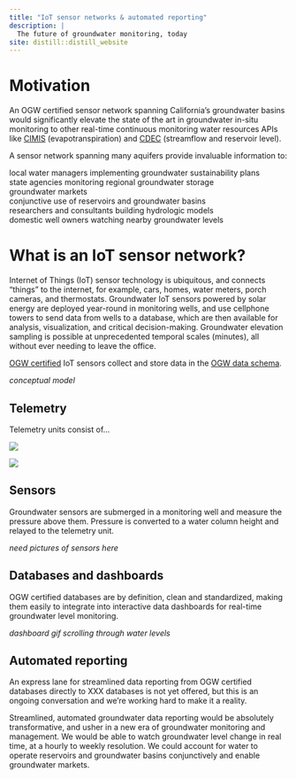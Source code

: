 ```yaml
---
title: "IoT sensor networks & automated reporting"
description: |
  The future of groundwater monitoring, today
site: distill::distill_website
---
```


# Motivation

An OGW certified sensor network spanning California's groundwater basins would significantly elevate the state of the art in groundwater in-situ monitoring to other real-time continuous monitoring water resources APIs like [CIMIS](https://cimis.water.ca.gov/) (evapotranspiration) and [CDEC](https://cdec.water.ca.gov/) (streamflow and reservoir level). 

A sensor network spanning many aquifers provide invaluable information to:  

<i class="fas fa-check" style = "color:#50C878"></i> local water managers implementing groundwater sustainability plans  
<i class="fas fa-check" style = "color:#50C878"></i> state agencies monitoring regional groundwater storage  
<i class="fas fa-check" style = "color:#50C878"></i> groundwater markets  
<i class="fas fa-check" style = "color:#50C878"></i> conjunctive use of reservoirs and groundwater basins  
<i class="fas fa-check" style = "color:#50C878"></i> researchers and consultants building hydrologic models  
<i class="fas fa-check" style = "color:#50C878"></i> domestic well owners watching nearby groundwater levels  

# What is an IoT sensor network?

Internet of Things (IoT) sensor technology is ubiquitous, and connects "things" to the internet, for example, cars, homes, water meters, porch cameras, and thermostats. Groundwater IoT sensors powered by solar energy are deployed year-round in monitoring wells, and use cellphone towers to send data from wells to a database, which are then available for analysis, visualization, and critical decision-making. Groundwater elevation sampling is possible at unprecedented temporal scales (minutes), all without ever needing to leave the office.

[OGW certified](certification.html) IoT sensors collect and store data in the [OGW data schema](data-schema.html). 

*conceptual model*  

## Telemetry

Telemetry units consist of...  

![](img/telemetry.jpg)  

![](img/telemetry2.jpg)


## Sensors

Groundwater sensors are submerged in a monitoring well and measure the pressure above them. Pressure is converted to a water column height and relayed to the telemetry unit.

*need pictures of sensors here*


## Databases and dashboards

OGW certified databases are by definition, clean and standardized, making them easily to integrate into interactive data dashboards for real-time groundwater level monitoring. 

*dashboard gif scrolling through water levels*

## Automated reporting

An express lane for streamlined data reporting from OGW certified databases directly to XXX databases is not yet offered, but this is an ongoing conversation and we're working hard to make it a reality.  

Streamlined, automated groundwater data reporting would be absolutely transformative, and usher in a new era of groundwater monitoring and management. We would be able to watch groundwater level change in real time, at a hourly to weekly resolution. We could account for water to operate reservoirs and groundwater basins conjunctively and enable groundwater markets.

